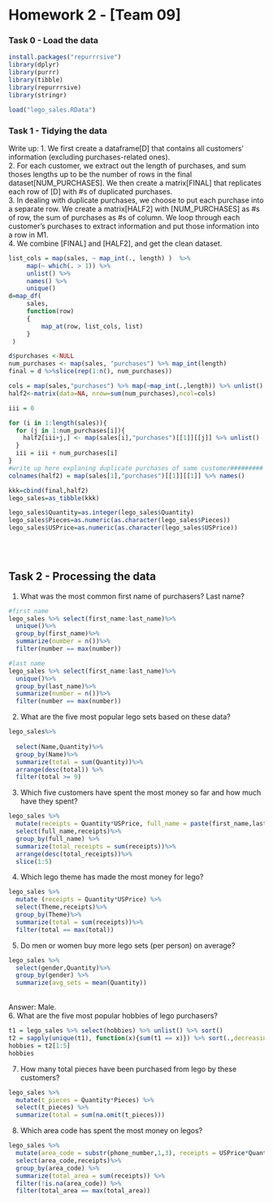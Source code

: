 Homework 2 - [Team 09]
========================================================

### Task 0 - Load the data

```r
install.packages("repurrrsive")
library(dplyr)
library(purrr)
library(tibble)
library(repurrrsive)
library(stringr)

load("lego_sales.RData")
```


### Task 1 - Tidying the data

Write up: 
1. We first create a dataframe[D] that contains all customers' information (excluding purchases-related ones). \
2. For each customer, we extract out the length of purchases, and sum thoses lengths up to be the number of rows in the final dataset[NUM_PURCHASES]. We then create a matrix[FINAL] that replicates each row of [D] with #s of duplicated purchases.\
3. In dealing with duplicate purchases, we choose to put each purchase into a separate row. 
We create a matrix[HALF2] with [NUM_PURCHASES] as #s of row, the sum of purchases as #s of column. We loop through each customer's purchases to extract information and put those information into a row in M1.\
4. We combine [FINAL] and [HALF2], and get the clean dataset.\

```r
list_cols = map(sales, ~ map_int(., length) )  %>% 
     map(~ which(. > 1)) %>% 
     unlist() %>% 
     names() %>% 
     unique()
d=map_df(
     sales, 
     function(row)
     {
         map_at(row, list_cols, list)
     }
 )

d$purchases <-NULL
num_purchases <- map(sales, "purchases") %>% map_int(length)
final = d %>%slice(rep(1:n(), num_purchases))

cols = map(sales,"purchases") %>% map(~map_int(.,length)) %>% unlist() %>% max()
half2<-matrix(data=NA, nrow=sum(num_purchases),ncol=cols)

iii = 0

for (i in 1:length(sales)){
  for (j in 1:num_purchases[i]){
    half2[iii+j,] <- map(sales[i],"purchases")[[1]][[j]] %>% unlist()
  }
  iii = iii + num_purchases[i]
}
#write up here explaning duplicate purchases of same customer#########
colnames(half2) = map(sales[1],"purchases")[[1]][[1]] %>% names()

kkk=cbind(final,half2)
lego_sales=as_tibble(kkk) 

lego_sales$Quantity=as.integer(lego_sales$Quantity)
lego_sales$Pieces=as.numeric(as.character(lego_sales$Pieces))
lego_sales$USPrice=as.numeric(as.character(lego_sales$USPrice))
  
```


<br/>

## Task 2 - Processing the data


1. What was the most common first name of purchasers? Last name?

```r
#first name
lego_sales %>% select(first_name:last_name)%>%
  unique()%>%
  group_by(first_name)%>%
  summarize(number = n())%>%
  filter(number == max(number))

#last name
lego_sales %>% select(first_name:last_name)%>%
  unique()%>%
  group_by(last_name)%>%
  summarize(number = n())%>%
  filter(number == max(number))

```

2. What are the five most popular lego sets based on these data?

```r
lego_sales%>%
  
  select(Name,Quantity)%>%
  group_by(Name)%>%
  summarize(total = sum(Quantity))%>%
  arrange(desc(total)) %>%
  filter(total >= 9)

```

3. Which five customers have spent the most money so far and how much have they spent?

```r
lego_sales %>% 
  mutate(receipts = Quantity*USPrice, full_name = paste(first_name,last_name)) %>% 
  select(full_name,receipts)%>%
  group_by(full_name) %>% 
  summarize(total_receipts = sum(receipts))%>%
  arrange(desc(total_receipts))%>%
  slice(1:5)
```

4. Which lego theme has made the most money for lego?

```r
lego_sales %>% 
  mutate (receipts = Quantity*USPrice) %>% 
  select(Theme,receipts)%>%
  group_by(Theme)%>%
  summarize(total = sum(receipts))%>%
  filter(total == max(total))

```

5. Do men or women buy more lego sets (per person) on average?

```r
lego_sales %>%
  select(gender,Quantity)%>%
  group_by(gender) %>% 
  summarize(avg_sets = mean(Quantity))

```
\
Answer: Male.\
6. What are the five most popular hobbies of lego purchasers?

```r
t1 = lego_sales %>% select(hobbies) %>% unlist() %>% sort()
t2 = sapply(unique(t1), function(x){sum(t1 == x)}) %>% sort(.,decreasing = TRUE)
hobbies = t2[1:5]
hobbies

```

7. How many total pieces have been purchased from lego by these customers?

```r

lego_sales %>% 
  mutate(t_pieces = Quantity*Pieces) %>% 
  select(t_pieces) %>% 
  summarize(total = sum(na.omit(t_pieces)))

```

8. Which area code has spent the most money on legos?

```r
lego_sales %>% 
  mutate(area_code = substr(phone_number,1,3), receipts = USPrice*Quantity) %>% 
  select(area_code,receipts)%>%
  group_by(area_code) %>%
  summarize(total_area = sum(receipts)) %>% 
  filter(!is.na(area_code)) %>% 
  filter(total_area == max(total_area))

```
